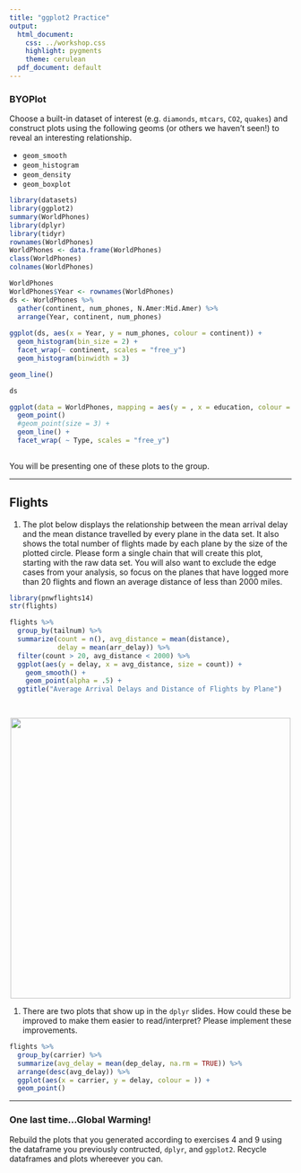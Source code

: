 ```yaml
---
title: "ggplot2 Practice"
output:
  html_document:
    css: ../workshop.css
    highlight: pygments
    theme: cerulean
  pdf_document: default
---
```


### BYOPlot

Choose a built-in dataset of interest (e.g. `diamonds`, `mtcars`,
`CO2`, `quakes`) and construct plots using the following geoms (or others we 
haven't seen!) to reveal an interesting relationship.

- `geom_smooth`
- `geom_histogram`
- `geom_density`
- `geom_boxplot`
```r
library(datasets)
library(ggplot2)
summary(WorldPhones)
library(dplyr)
library(tidyr)
rownames(WorldPhones)
WorldPhones <- data.frame(WorldPhones)
class(WorldPhones)
colnames(WorldPhones)

WorldPhones
WorldPhones$Year <- rownames(WorldPhones)
ds <- WorldPhones %>%
  gather(continent, num_phones, N.Amer:Mid.Amer) %>%
  arrange(Year, continent, num_phones) 
  
ggplot(ds, aes(x = Year, y = num_phones, colour = continent)) +
  geom_histogram(bin_size = 2) +
  facet_wrap(~ continent, scales = "free_y")  
  geom_histogram(binwidth = 3) 

geom_line()

ds    

ggplot(data = WorldPhones, mapping = aes(y = , x = education, colour = continent)) +
  geom_point()
  #geom_point(size = 3) +
  geom_line() +
  facet_wrap( ~ Type, scales = "free_y")
  
```


You will be presenting one of these plots to the group.

* * *

## Flights

1. The plot below displays the relationship between the mean arrival 
delay and the mean distance travelled by every plane in the data set. 
It also shows the total number of flights made by each plane by the 
size of the plotted circle. Please form a single chain that will 
create this plot, starting with the raw data set. You will also want 
to exclude the edge cases from your analysis, so focus on the
planes that have logged more than 20 flights and flown an average
distance of less than 2000 miles.



```r
library(pnwflights14)
str(flights)
```

```r
flights %>%
  group_by(tailnum) %>%
  summarize(count = n(), avg_distance = mean(distance), 
            delay = mean(arr_delay)) %>% 
  filter(count > 20, avg_distance < 2000) %>%
  ggplot(aes(y = delay, x = avg_distance, size = count)) +
    geom_smooth() +
    geom_point(alpha = .5) +
  ggtitle("Average Arrival Delays and Distance of Flights by Plane")

  
```
<center>
<img src="ggplot.png" width = 500>
</center>
1. There are two plots that show up 
in the `dplyr` slides. How could these be improved to make them easier to read/interpret? Please implement these improvements.

```r
flights %>%
  group_by(carrier) %>%
  summarize(avg_delay = mean(dep_delay, na.rm = TRUE)) %>%
  arrange(desc(avg_delay)) %>%
  ggplot(aes(x = carrier, y = delay, colour = )) +
  geom_point()
```


* * *

### One last time...Global Warming!

Rebuild the plots that you generated according to exercises 4 and 9 using
the dataframe you previously contructed, `dplyr`, and `ggplot2`. Recycle dataframes
and plots whereever you can.
```r

```


